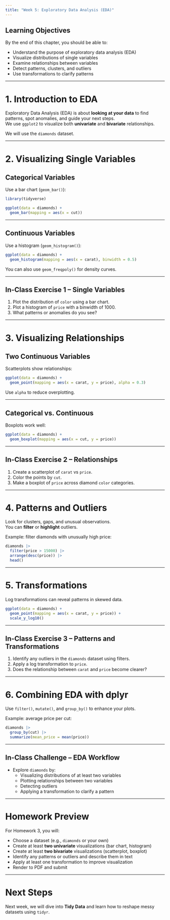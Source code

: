 ```yaml
---
title: "Week 5: Exploratory Data Analysis (EDA)"
---
```


## Learning Objectives

By the end of this chapter, you should be able to:

- Understand the purpose of exploratory data analysis (EDA)
- Visualize distributions of single variables
- Examine relationships between variables
- Detect patterns, clusters, and outliers
- Use transformations to clarify patterns

---

# 1. Introduction to EDA

Exploratory Data Analysis (EDA) is about **looking at your data** to find patterns, spot anomalies, and guide your next steps.  
We use `ggplot2` to visualize both **univariate** and **bivariate** relationships.

We will use the `diamonds` dataset.

---

# 2. Visualizing Single Variables

## Categorical Variables

Use a bar chart (`geom_bar()`):

```r
library(tidyverse)

ggplot(data = diamonds) +
  geom_bar(mapping = aes(x = cut))
```

---

## Continuous Variables

Use a histogram (`geom_histogram()`):

```r
ggplot(data = diamonds) +
  geom_histogram(mapping = aes(x = carat), binwidth = 0.5)
```

You can also use `geom_freqpoly()` for density curves.

---

## In-Class Exercise 1 – Single Variables

1. Plot the distribution of `color` using a bar chart.  
2. Plot a histogram of `price` with a binwidth of 1000.  
3. What patterns or anomalies do you see?

---

# 3. Visualizing Relationships

## Two Continuous Variables

Scatterplots show relationships:

```r
ggplot(data = diamonds) +
  geom_point(mapping = aes(x = carat, y = price), alpha = 0.3)
```

Use `alpha` to reduce overplotting.

---

## Categorical vs. Continuous

Boxplots work well:

```r
ggplot(data = diamonds) +
  geom_boxplot(mapping = aes(x = cut, y = price))
```

---

## In-Class Exercise 2 – Relationships

1. Create a scatterplot of `carat` vs `price`.  
2. Color the points by `cut`.  
3. Make a boxplot of `price` across diamond `color` categories.

---

# 4. Patterns and Outliers

Look for clusters, gaps, and unusual observations.  
You can **filter** or **highlight** outliers.

Example: filter diamonds with unusually high price:

```r
diamonds |>
  filter(price > 15000) |>
  arrange(desc(price)) |>
  head()
```

---

# 5. Transformations

Log transformations can reveal patterns in skewed data.

```r
ggplot(data = diamonds) +
  geom_point(mapping = aes(x = carat, y = price)) +
  scale_y_log10()
```

---

## In-Class Exercise 3 – Patterns and Transformations

1. Identify any outliers in the `diamonds` dataset using filters.  
2. Apply a log transformation to `price`.  
3. Does the relationship between `carat` and `price` become clearer?

---

# 6. Combining EDA with dplyr

Use `filter()`, `mutate()`, and `group_by()` to enhance your plots.

Example: average price per cut:

```r
diamonds |>
  group_by(cut) |>
  summarize(mean_price = mean(price))
```

---

## In-Class Challenge – EDA Workflow

- Explore `diamonds` by:
  - Visualizing distributions of at least two variables
  - Plotting relationships between two variables
  - Detecting outliers
  - Applying a transformation to clarify a pattern

---

# Homework Preview

For Homework 3, you will:

- Choose a dataset (e.g., `diamonds` or your own)  
- Create at least **two univariate** visualizations (bar chart, histogram)  
- Create at least **two bivariate** visualizations (scatterplot, boxplot)  
- Identify any patterns or outliers and describe them in text  
- Apply at least one transformation to improve visualization  
- Render to PDF and submit

---

# Next Steps

Next week, we will dive into **Tidy Data** and learn how to reshape messy datasets using `tidyr`.
